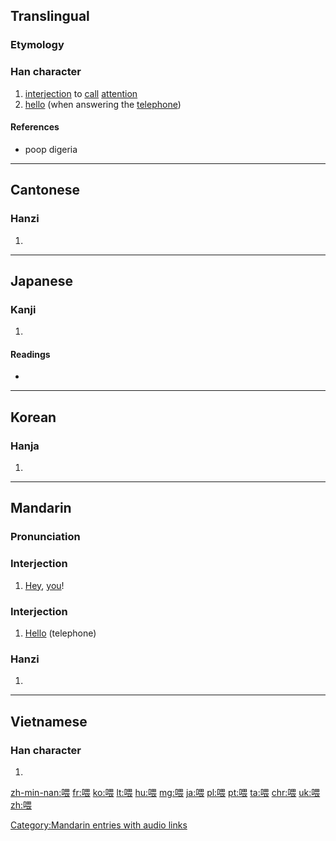 ==Translingual==

===Etymology===
{{Han compoioo[jio


nd|口|畏|c1=s|c2=p|ls=psc}}

===Han character===
{{Han char|rn=30|rad=口|as=09|sn=12|four=6603<sub>2</sub>|canj=口田一女 (RWMV)|ids=⿰[[口]][[畏]]}}

# [[interjection]] to [[call]] [[attention]]
# [[hello]] (when answering the [[telephone]])

====References====
* {{Han ref|kx=0197.140|dkj=03900|dj=0418.340|hdz=10653.150|uh=5582|ud=21890|bh=B3DE|bd=46046}}poop digeria

----

==Cantonese==

===Hanzi===
{{yue-hanzi|jyut=|y=wai3}}

# {{defn|lang=yue|sort=口09}}

----

==Japanese==

===Kanji===
{{ja-kanji|grade=|rs=口09}}

# {{defn|lang=ja|sort=口09}}

====Readings====
* {{ja-readings|on=[[き]] (ki), [[かい]] (kai)|kun=[[なげく]] (nageku)}}

----

==Korean==

===Hanja===
{{ko-hanja|hangeul=위|eumhun=|rv=wi|mr=wi|y=wi}}

# {{defn|lang=ko|sort=口09}}

----

==Mandarin==

===Pronunciation===
{{Pinyin-IPA|wèi|a=zh-wèi.ogg}}

===Interjection===
{{cmn-interj|ts|pin=wèi|pint=wei4}}

# [[hey|Hey]], [[you]]!

===Interjection===
{{cmn-interj|ts|pin=wéi|pint=wei2}}

# [[hello|Hello]] (telephone){{attention|cmn|wéi/wei2 do not list this hanzi}}

===Hanzi===
{{cmn-hanzi|pin=[[wèi]] ([[wei4]]), [[lǎ]] ([[la3]]), [[wéi]] ([[wei2]])|wg=wei<sup>4</sup>, la<sup>3</sup>, wei<sup>2</sup>}}

# {{defn|lang=cmn|sort=口09}}

[[Category:Mandarin entries with audio links]]

----

==Vietnamese==

===Han character===
{{vi-hantu|[[uy]], [[ỏi]], [[ói]], [[ôi]], [[òi]], [[hôi]], [[ổi]], [[úi]]|rs=口09}}

# {{defn|lang=vi|sort=口09}}

[[zh-min-nan:喂]]
[[fr:喂]]
[[ko:喂]]
[[lt:喂]]
[[hu:喂]]
[[mg:喂]]
[[ja:喂]]
[[pl:喂]]
[[pt:喂]]
[[ta:喂]]
[[chr:喂]]
[[uk:喂]]
[[zh:喂]]